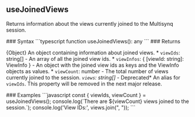 ## useJoinedViews

<a id="usejoinedviews"></a>
<p>Returns information about the views currently joined to the Multisynq session.</p>
### Syntax
```typescript
function useJoinedViews(): any
```
### Returns
<ResponseField type="any">
<p>{Object} An object containing information about joined views. * <code>viewIds</code>: string[] - An array of all the joined view ids. * <code>viewInfos</code>: { [viewId: string]: ViewInfo<T> } - An object with the joined view ids as keys and the ViewInfo objects as values. * <code>viewCount</code>: number - The total number of views currently joined to the session. <em> <code>views</code>: string[] - </em>Deprecated* An alias for <code>viewIds</code>. This property will be removed in the next major release.</p>
</ResponseField>
### Examples
<CodeGroup>
```javascript
const { viewIds, viewCount } = useJoinedViews();
console.log(`There are ${viewCount} views joined to the session.`);
console.log('View IDs:', views.join(", "));
```
</CodeGroup>